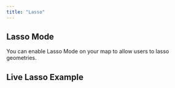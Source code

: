 ```yaml
---
title: "Lasso"
---
```


## Lasso Mode

You can enable Lasso Mode on your map to allow users to lasso geometries.

<!-- Add detailed documentation and code examples for Lasso Mode here -->

## Live Lasso Example

<BrowserOnlyGmMap
  gmOptions={editLassoOptions}
  features={features} />
